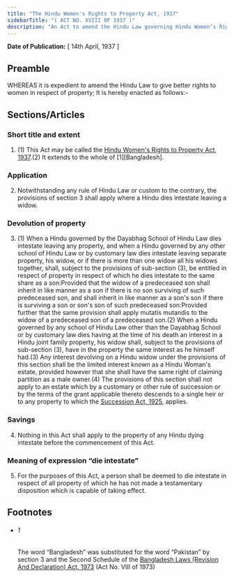 ```yaml
---
title: "The Hindu Women's Rights to Property Act, 1937"
sidebarTitle: "( ACT NO. XVIII OF 1937 )"
description: "An Act to amend the Hindu Law governing Hindu Women’s Rights to Property."
---
```


**Date of Publication:** [ 14th April, 1937 ]

## Preamble

WHEREAS it is expedient to amend the Hindu Law to give better rights to women in respect of property; It is hereby enacted as follows:-

## Sections/Articles

### Short title and extent

1. (1) This Act may be called the [Hindu Women's Rights to Property Act, 1937](/act-171.html "Hindu Women").(2) It extends to the whole of [1][Bangladesh].

### Application

2. Notwithstanding any rule of Hindu Law or custom to the contrary, the provisions of section 3 shall apply where a Hindu dies intestate leaving a widow.

### Devolution of property

3. (1) When a Hindu governed by the Dayabhag School of Hindu Law dies intestate leaving any property, and when a Hindu governed by any other school of Hindu Law or by customary law dies intestate leaving separate property, his widow, or if there is more than one widow all his widows together, shall, subject to the provisions of sub-section (3), be entitled in respect of property in respect of which he dies intestate to the same share as a son:Provided that the widow of a predeceased son shall inherit in like manner as a son if there is no son surviving of such predeceased son, and shall inherit in like manner as a son's son if there is surviving a son or son's son of such predeceased son:Provided further that the same provision shall apply mutatis mutandis to the widow of a predeceased son of a predeceased son.(2) When a Hindu governed by any school of Hindu Law other than the Dayabhag School or by customary law dies having at the time of his death an interest in a Hindu joint family property, his widow shall, subject to the provisions of sub-section (3), have in the property the same interest as he himself had.(3) Any interest devolving on a Hindu widow under the provisions of this section shall be the limited interest known as a Hindu Woman's estate, provided however that she shall have the same right of claiming partition as a male owner.(4) The provisions of this section shall not apply to an estate which by a customary or other rule of succession or by the terms of the grant applicable thereto descends to a single heir or to any property to which the [Succession Act, 1925](/act-138.html "Succession Act, 1925"), applies.

### Savings

4. Nothing in this Act shall apply to the property of any Hindu dying intestate before the commencement of this Act.

### Meaning of expression “die intestate”

5. For the purposes of this Act, a person shall be deemed to die intestate in respect of all property of which he has not made a testamentary disposition which is capable of taking effect.

## Footnotes

- ###### 1

  The word “Bangladesh” was substituted for the word “Pakistan” by section 3 and the Second Schedule of the [Bangladesh Laws (Revision And Declaration) Act, 1973](/act-430.html "Bangladesh Laws (Revision And Declaration) Act, 1973") (Act No. VIII of 1973)
